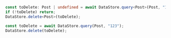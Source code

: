 <BlockSwitcher>
<Block name="TypeScript">

```ts
const toDelete: Post | undefined = await DataStore.query<Post>(Post, "123");
if (!toDelete) return;
DataStore.delete<Post>(toDelete);
```

</Block>
<Block name="JavaScript">

```js
const toDelete = await DataStore.query(Post, "123");
DataStore.delete(toDelete);
```

</Block>
</BlockSwitcher>